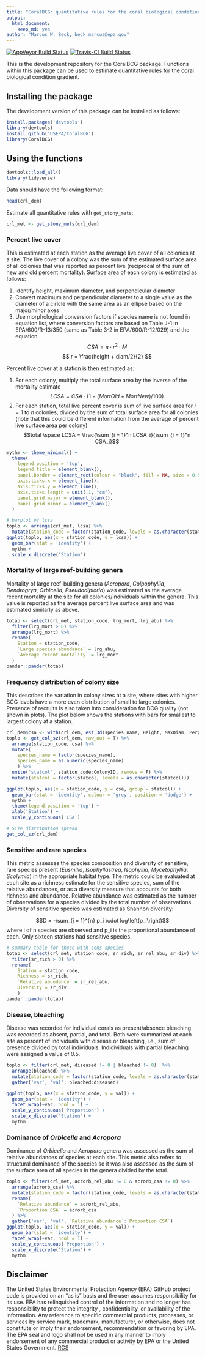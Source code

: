 ```yaml
---
title: "CoralBCG: quantitative rules for the coral biological condition gradient"
output: 
  html_document:
    keep_md: yes
author: "Marcus W. Beck, beck.marcus@epa.gov"
---
```


[![AppVeyor Build Status](https://ci.appveyor.com/api/projects/status/github/fawda123/coral_bcg?branch=master&svg=true)](https://ci.appveyor.com/project/fawda123/coral_bcg)
[![Travis-CI Build Status](https://travis-ci.org/fawda123/coral_bcg.svg?branch=master)](https://travis-ci.org/fawda123/coral_bcg)

This is the development repository for the CoralBCG package. Functions within this package can be used to estimate quantitative rules for the coral biological condition gradient.

## Installing the package

The development version of this package can be installed as follows:

```r
install.packages('devtools')
library(devtools)
install_github('USEPA/CoralBCG')
library(CoralBCG)
```

## Using the functions

```r
devtools::load_all()
library(tidyverse)
```
Data should have the following format:
```r
head(crl_dem)
```

Estimate all quantitative rules with `get_stony_mets`:
```r
crl_met <- get_stony_mets(crl_dem)
```

### Percent live cover

This is estimated at each station as the average live cover of all colonies at a site.  The live cover of a colony was the sum of the estimated surface area of all colonies that was reported as percent live (reciprocal of the sum of new and old percent mortality).  Surface area of each colony is estimated as follows:

 1. Identify height, maximum diameter, and perpendicular diameter
 2. Convert maximum and perpendicular diameter to a single value as the diameter of a ciricle with the same area as an ellipse based on the major/minor axes
 3. Use morphological conversion factors if species name is not found in equation list, where conversion factors are based on Table J-1 in EPA/600/R-13/350 (same as Table 3-2 in EPA/600/R-12/029) and the equation 
$$
CSA = \pi \cdot r^2 \cdot M 
$$
$$
r = \frac{height + diam/2}{2}
$$

Percent live cover at a station is then estimated as:

1. For each colony, multiply the total surface area by the inverse of the mortality estimate
$$LCSA = CSA \cdot \left(1 - \left(MortOld + MortNew\right)/100\right)$$
2. For each station, total live percent cover is sum of live surface area for $i = 1$ to $n$ colonies, divided by the sum of total surface area for all colonies (note that this could be different information from the average of percent live surface area per colony)
$$total \space LCSA = \frac{\sum_{i = 1}^n LCSA_i}{\sum_{i = 1}^n CSA_i}$$

```r

mythm <- theme_minimal() +
  theme(
    legend.position = 'top', 
    legend.title = element_blank(),
    panel.border = element_rect(colour = "black", fill = NA, size = 0.5),
    axis.ticks.x = element_line(),
    axis.ticks.y = element_line(),
    axis.ticks.length = unit(.1, "cm"), 
    panel.grid.major = element_blank(), 
    panel.grid.minor = element_blank()
  )

# barplot of lcsa
toplo <- arrange(crl_met, lcsa) %>% 
  mutate(station_code = factor(station_code, levels = as.character(station_code)))
ggplot(toplo, aes(x = station_code, y = lcsa)) +
  geom_bar(stat = 'identity') +
  mythm + 
  scale_x_discrete('Station')
```

### Mortality of large reef-building genera

Mortality of large reef-building genera (*Acropora*, *Colpophyllia*, *Dendrogrya*, *Orbicella*, *Pseudodiploria*) was estimated as the average recent mortality at the site for all colonies/individuals within the genera. This value is reported as the average percent live surface area and was estimated similarly as above.

```r
totab <- select(crl_met, station_code, lrg_mort, lrg_abu) %>% 
  filter(lrg_mort > 0) %>% 
  arrange(lrg_mort) %>% 
  rename(
    Station = station_code, 
    `Large species abundance` = lrg_abu, 
    `Average recent mortality` = lrg_mort
  )
pander::pander(totab)
```

### Frequency distribution of colony size

This describes the variation in colony sizes at a site, where sites with higher BCG levels have a more even distribution of small to large colonies.  Presence of recruits is also taken into consideration for BCG quality (not shown in plots).  The plot below shows the stations with bars for smallest to largest colony at a station.

```r
crl_dem$csa <- with(crl_dem, est_3d(species_name, Height, MaxDiam, PerpDiam))
toplo <- get_col_sz(crl_dem, raw_out = T) %>% 
  arrange(station_code, csa) %>% 
  mutate(
    species_name = factor(species_name),
    species_name = as.numeric(species_name)
    ) %>%
  unite('statcol', station_code:ColonyID, remove = F) %>% 
  mutate(statcol = factor(statcol, levels = as.character(statcol)))

ggplot(toplo, aes(x = station_code, y = csa, group = statcol)) + 
  geom_bar(stat = 'identity', colour = 'grey', position = 'dodge') + 
  mythm +
  theme(legend.position = 'top') + 
  xlab('Station') + 
  scale_y_continuous('CSA')

# Size distribution spread
get_col_sz(crl_dem)
```

### Sensitive and rare species

This metric assesses the species composition and diversity of sensitive, rare species present (*Eusmilia*, *Isophyllastrea*, *Isophyllia*, *Mycetophyllia*, *Scolymia*) in the appropriate habitat type. The metric could be evaluated at each site as a richness estimate for the sensitive species, sum of the relative abundances, or as a diversity measure that accounts for both richness and abundance. Relative abundance was estimated as the number of observations for a species divided by the total number of observations. Diversity of sensitive species was estimated as Shannon diversity:

$$D = -\sum_{i = 1}^{n} p_i \cdot log\left(p_i\right)$$
where i of n species are observed and p_i is the proportional abundance of each.  Only sixteen stations had sensitive species.

```r
# summary table for those with sens species
totab <- select(crl_met, station_code, sr_rich, sr_rel_abu, sr_div) %>% 
  filter(sr_rich > 0) %>% 
  rename(
    Station = station_code, 
    Richness = sr_rich, 
    `Relative abundance` = sr_rel_abu, 
    Diversity = sr_div
    )
pander::pander(totab)
```

### Disease, bleaching

Disease was recorded for individual corals as present/absence bleaching was recorded as absent, partial, and total. Both were summarized at each site as percent of individuals with disease or bleaching, i.e., sum of presence divided by total individuals.  Indidividuals with partial bleaching were assigned a value of 0.5.

```r
toplo <- filter(crl_met, diseased != 0 | bleached != 0)  %>% 
  arrange(bleached) %>% 
  mutate(station_code = factor(station_code, levels = as.character(station_code))) %>% 
  gather('var', 'val', bleached:diseased)

ggplot(toplo, aes(x = station_code, y = val)) + 
  geom_bar(stat = 'identity') + 
  facet_wrap(~var, ncol = 1) + 
  scale_y_continuous('Proportion') + 
  scale_x_discrete('Station') + 
  mythm
```

### Dominance of *Orbicella* and *Acropora*

Dominance of *Orbicella* and *Acropora* genera was assessed as the sum of relative abundances of species at each site. This metric also refers to structural dominance of the species so it was also assessed as the sum of the surface area of all species in the genera divided by the total.

```r
toplo <- filter(crl_met, acrorb_rel_abu != 0 & acrorb_csa != 0) %>% 
  arrange(acrorb_csa) %>% 
  mutate(station_code = factor(station_code, levels = as.character(station_code))) %>% 
  rename(
    `Relative abundance` = acrorb_rel_abu,
    `Proportion CSA` = acrorb_csa
  ) %>% 
  gather('var', 'val', `Relative abundance`:`Proportion CSA`)
ggplot(toplo, aes(x = station_code, y = val)) + 
  geom_bar(stat = 'identity') + 
  facet_wrap(~var, ncol = 1) + 
  scale_y_continuous('Proportion') + 
  scale_x_discrete('Station') + 
  mythm
```

## Disclaimer

The United States Environmental Protection Agency (EPA) GitHub project code is provided on an "as is" basis and the user assumes responsibility for its use.  EPA has relinquished control of the information and no longer has responsibility to protect the integrity , confidentiality, or availability of the information.  Any reference to specific commercial products, processes, or services by service mark, trademark, manufacturer, or otherwise, does not constitute or imply their endorsement, recommendation or favoring by EPA.  The EPA seal and logo shall not be used in any manner to imply endorsement of any commercial product or activity by EPA or the United States Government. [RCS](https://ofmext.epa.gov/sor_extranet/registry2/reusereg/searchandretrieve/details/11286)
